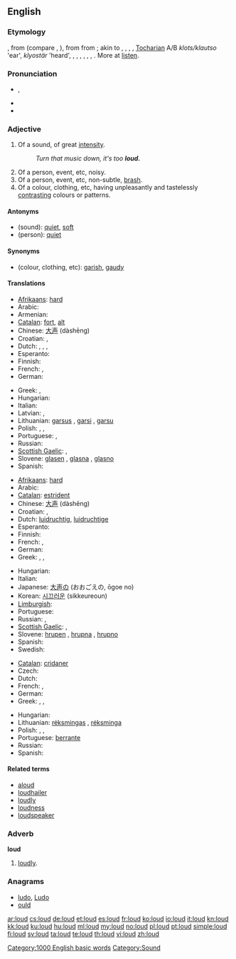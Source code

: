 {{also|Loud}}
==English==

===Etymology===
{{etyl|ang}} {{term|hlud|hlūd|loud|lang=ang}}, from {{proto|Germanic|hlūþaz|heard|lang=en}} (compare {{etyl|nl|-}} {{term|luid|lang=nl}}, {{etyl|de|-}} {{term|laut|lang=de}}), from {{proto|Indo-European|ḱlewtos|heard, fame|lang=en}} from {{proto|Indo-European|ḱlew-|lang=}}; akin to {{etyl|ga|-}} {{term|clú||repute|lang=ga}}, {{etyl|cy|-}} {{term|clywed||heard|lang=cy}}, {{term|clod||praise|lang=cy}}, {{etyl|la|-}} {{term|inclutus||famous|lang=la}}, [[Tocharian]] A/B ''klots/klautso'' 'ear', ''klyostär'' 'heard', {{etyl|grc|-}} {{term|κλυτός||famous|tr=klútós|lang=grc}}, {{etyl|sq|-}} {{term|quaj|lang=sq}}, {{term|quej||to call, name|lang=sq}}, {{etyl|xcl|-}} {{term|լու|tr=lu||the act of hearing|lang=xcl}}, {{etyl|cu|-}} {{term|слава||glory|tr=slava|lang=cu}}, {{term|слово||word|tr=slovo|lang=cu}}, {{etyl|sa|-}} {{term|श्रव||glory|tr=śráva|lang=sa}}. More at [[listen]].

===Pronunciation===
* {{IPA|/laʊd/}}, {{SAMPA|/laUd/}}
* {{audio|en-us-loud.ogg|Audio (US)}}
* {{rhymes|aʊd}}

===Adjective===
{{en-adj|er}}

# Of a sound, of great [[intensity]].
#: ''Turn that music down, it's too '''loud.'''''
# Of a person, event, etc, noisy.
# Of a person, event, etc, non-subtle, [[brash]].
# Of a colour, clothing, etc, having unpleasantly and tastelessly [[contrast]]ing colours or patterns.

====Antonyms====
* (sound): [[quiet]], [[soft]]
* (person): [[quiet]]

====Synonyms====
* (colour, clothing, etc): [[garish]], [[gaudy]]

====Translations====
{{trans-top|of a sound}}
* [[Afrikaans]]: [[hard]]
* Arabic: {{Arab|[[عالي]]}} {{IPAchar|(ʕāli)}}
* Armenian: {{t+|hy|բարձր|tr=barjr}}
* [[Catalan]]: [[fort]], [[alt]]
* Chinese: [[大声]] (dàshēng)
* Croatian: {{t-|hr|glasan|alt=glȁsan}}, {{t-|hr|bučan|alt=bȕčan}}
* Dutch: {{t+|nl|luid}}, {{t-|nl|luide}}, {{t+|nl|hard}}, {{t-|nl|harde}}
* Esperanto: {{t-|eo|laŭta|xs=Esperanto}}
* Finnish: {{t+|fi|äänekäs}}
* French: {{t+|fr|fort|m}}, {{t+|fr|forte|f}}
* German: {{t+|de|laut}}
{{trans-mid}}
* Greek: {{t|el|ηχηρός|m|tr=ikhiros}}, {{t+|el|δυνατός|m|tr=dinatos}}
* Hungarian: {{t+|hu|hangos}}
* Italian: {{t+|it|forte|m|f}}
* Latvian: {{t|lv| skaļš}}, {{t|lv|skanīgs}}
* Lithuanian: [[garsus]] {{m}}, [[garsi]] {{f}}, [[garsu]] {{n}}
* Polish: {{t+|pl|głośny|m}}, {{t-|pl|głośna|f}}, {{t-|pl|głośne|n}}
* Portuguese: {{t+|pt|alto|m}}, {{t+|pt|alta|f}}
* Russian: {{t+|ru|громкий|tr=grómkij}}
* [[Scottish Gaelic]]: {{t-|gd|faramach|xs=Scottish Gaelic}}, {{t-|gd|fuaimneach|xs=Scottish Gaelic}}
* Slovene: [[glasen]] {{m}}, [[glasna]] {{f}}, [[glasno]] {{n}}
* Spanish: {{t+|es|fuerte|m|f}}
{{trans-bottom}}

{{trans-top|noisy}}
* [[Afrikaans]]: [[hard]]
* Arabic: {{Arab|[[عالي]]}} {{IPAchar|(ʕāli)}}
* [[Catalan]]: [[estrident]]
* Chinese: [[大声]] (dàshēng)
* Croatian: {{t-|hr|glasan|alt=glȁsan}}, {{t-|hr|bučan|alt=bȕčan}}
* Dutch: [[luidruchtig]], [[luidruchtige]]
* Esperanto: {{t|eo|brua|xs=Esperanto}}
* Finnish: {{t+|fi|äänekäs}}
* French: {{t+|fr|bruyant|m}}, {{t+|fr|bruyante|f}}
* German: {{t+|de|laut}}
* Greek: {{t|el|θορυβώδης|m|tr=θorivodis}}, {{t|el|βροντερός|m|tr=vronteros}}, {{t|el|βροντώδης|m|tr=vrontodis}}
{{trans-mid}}
* Hungarian: {{t+|hu|hangos}}
* Italian: {{t+|it|rumoroso|m}}
* Japanese: [[大声]]の (おおごえの, ōgoe no)
* Korean: [[시끄러운]] (sikkeureoun)
* [[Limburgish]]: {{t-|li|helle|xs=Limburgish}}
* Portuguese: {{t+|pt|barulhento}}
* Russian: {{t+|ru|громкий|tr=grómkij}}, {{t+|ru|шумный|tr=šúmnyj}}
* [[Scottish Gaelic]]: {{t-|gd|faramach|xs=Scottish Gaelic}}, {{t-|gd|fuaimneach|xs=Scottish Gaelic}}
* Slovene: [[hrupen]] {{m}}, [[hrupna]] {{f}}, [[hrupno]] {{n}}
* Spanish: {{t-|es|ruidoso}}
* Swedish: {{t|sv|ljudlig}}
{{trans-bottom}}

{{trans-top|of a colour, clothing, etc.}}
* [[Catalan]]: [[cridaner]]
* Czech: {{t-|cs|křiklavý}}
* Dutch: {{t|nl|vloekend}}
* French: {{t+|fr|voyant|m}}, {{t+|fr|voyante|f}}
* German: {{t+|de|grell}}
* Greek: {{t|el|φανταχτερός|m|tr=fantakhteros}}, {{t|el|χτυπητός|m|tr=khtipitos}}, {{t|el|κραυγαλέος|m|tr=kravgaleos}}
{{trans-mid}}
* Hungarian: {{t|hu|harsány}}
* Lithuanian: [[rėksmingas]] {{m}}, [[rėksminga]] {{f}}
* Polish: {{t+|pl|krzykliwy|m}}, {{t-|pl|krzykliwa|f}}, {{t-|pl|krzykliwe}}
* Portuguese: [[berrante]]
* Russian: {{t|ru|кричащий|tr=kričáš'ij}}
* Spanish: {{t|es|chillón|m}}
{{trans-bottom}}

====Related terms====
* [[aloud]]
* [[loudhailer]]
* [[loudly]]
* [[loudness]]
* [[loudspeaker]]

===Adverb===
'''loud'''

# [[loudly]].

===Anagrams===
* [[ludo#English|ludo]], [[Ludo#English|Ludo]]
* [[ould#English|ould]]

[[Category:1000 English basic words]]
[[Category:Sound]]

[[ar:loud]]
[[cs:loud]]
[[de:loud]]
[[et:loud]]
[[es:loud]]
[[fr:loud]]
[[ko:loud]]
[[io:loud]]
[[it:loud]]
[[kn:loud]]
[[kk:loud]]
[[ku:loud]]
[[hu:loud]]
[[ml:loud]]
[[my:loud]]
[[no:loud]]
[[pl:loud]]
[[pt:loud]]
[[simple:loud]]
[[fi:loud]]
[[sv:loud]]
[[ta:loud]]
[[te:loud]]
[[th:loud]]
[[vi:loud]]
[[zh:loud]]